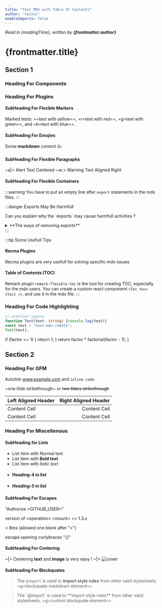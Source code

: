 ```yaml
---
title: "Test MDX with Table Of Contents"
author: "toctoc"
enableImports: false
---
```



_Read in {readingTime}, written by **{frontmatter.author}**_

# {frontmatter.title}

<Toc toc={toc} ordered indented maxDepth={5} tight />

## Section 1

### Heading For Components

<Hello name={props.foo} />

<CountButton />

<Bar enabled={frontmatter.enableImports} />

<Dynamic />

### Heading For Plugins

#### SubHeading For Flexible Markers

Marked texts: ==text with yellow==, =r=text with red==, =g=text with green==, and =b=text with blue==.

#### SubHeading For Emojies

Some **markdown** _content_ :+1:

#### SubHeading For Flexible Paragraphs

~a|> Alert Text Centered
~w:> Warning Text Aligned Right

#### SubHeading For Flexible Containers

:::warning 
You have to put an empty line after `export` statements in the mdx files.
:::

:::danger Exports May Be Harmfull
<p>Can you explain why the `exports` may cause harmfull activities ?</p>
<details>
  <summary>**The ways of removing exports**</summary>
  + We can add `disableExports` option to remove all `export` statements (no option yet)
  + You can use a custom `recma` plugin to remove all exports other than default,
  but the declarations stay and work in the mdx (needs a recma plugin)
  <p>What do you think about that?</p>
</details>
:::

:::tip Some Usefull Tips
#### Recma Plugins
Recma plugins are very usefull for solving specific mdx issues
#### Table of Contents (TOC)
Remark plugin `remark-flexible-toc` is the tool for creating TOC, especially for the mdx users.
You can create a custom react component `<Toc toc={toc} />`, and use it in the mdx file.
:::

### Heading For Code Highlighting

```typescript:demo.ts
// prettier-ignore
function Text(text: string) {console.log(text)}
const text = "next-mdx-remote";
Text(text);
```

  if (factor <= 1) {
    return 1;
  }
  return factor * factorial(factor - 1);
}

## Section 2

### Heading For GFM

Autolink www.example.com and `inline code`.

~one tilde strikethrough~ or ~~two tildes strikethrough~~

| Left Aligned Header  | Right Aligned Header |
| :------------------- | -------------------: |
| Content Cell         | Content Cell         |
| Content Cell         | Content Cell         |

### Heading For Miscellenous

#### SubHeading for Lists

+ List item with Normal text
+ List item with **Bold text**
+ List item with *Italic text*
+ #### Heading-4 in list
+ ##### Heading-5 in list

#### SubHeading For Escapes

"Authorize \<GITHUB_USER>"

version of \<operation>.\<mount> \<= 1.3.x

< 8ms (allowed one blank after "\<")

escape opening curlybraces "\{}"

#### SubHeading For Centering

~|> Centering **text** and **image** is very easy !
~|> <Image src="/images/cover.png" alt="cover" width={180} height={40} />

#### SubHeading For Blockquates

> The `@import` is used to **import style rules** from other valid stylesheets.
> <span>=g=blockquate markdown element==</span>

<BlockQuote>
  The `@import` is used to **import style rules** from other valid stylesheets.
  <span>=g=custom blockquate element==</span>
</BlockQuote>

